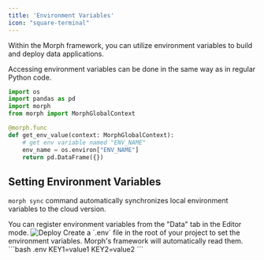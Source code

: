 ```yaml
---
title: 'Environment Variables'
icon: "square-terminal"
---
```


Within the Morph framework, you can utilize environment variables to build and deploy data applications.

Accessing environment variables can be done in the same way as in regular Python code.

```python
import os
import pandas as pd
import morph
from morph import MorphGlobalContext

@morph.func
def get_env_value(context: MorphGlobalContext):
    # get env variable named "ENV_NAME"
    env_name = os.environ["ENV_NAME"]
    return pd.DataFrame({})
```

## Setting Environment Variables

<Tip>`morph sync` command automatically synchronizes local environment variables to the cloud version.</Tip>

<Tabs>
  <Tab title="Cloud">
    You can register environment variables from the "Data" tab in the Editor mode.
    <img src="/assets/images/docs/envvars.png" alt="Deploy" />
  </Tab>
  <Tab title="Local">
    Create a `.env` file in the root of your project to set the environment variables. Morph's framework will automatically read them.
    ```bash .env
    KEY1=value1
    KEY2=value2
    ```
  </Tab>
</Tabs>
